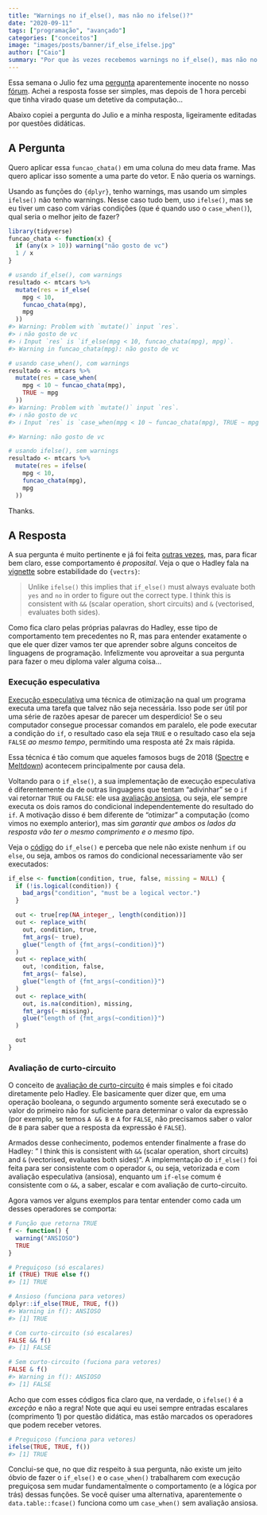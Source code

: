```yaml
---
title: "Warnings no if_else(), mas não no ifelse()?"
date: "2020-09-11"
tags: ["programação", "avançado"]
categories: ["conceitos"]
image: "images/posts/banner/if_else_ifelse.jpg"
author: ["Caio"]
summary: "Por que às vezes recebemos warnings no if_else(), mas não no ifelse()? Uma investigação revela que o problema pode não estar onde imaginamos..."
---
```


Essa semana o Julio fez uma [pergunta](https://discourse.curso-r.com/t/warnings-no-if-else-case-when-mas-nao-no-ifelse/529) aparentemente inocente no nosso [fórum](https://discourse.curso-r.com/). Achei a resposta fosse ser simples, mas depois de 1 hora percebi que tinha virado quase um detetive da computação...

Abaixo copiei a pergunta do Julio e a minha resposta, ligeiramente editadas por questões didáticas.

## A Pergunta

Quero aplicar essa `funcao_chata()` em uma coluna do meu data frame. Mas quero aplicar isso somente a uma parte do vetor. E não queria os warnings.

Usando as funções do `{dplyr}`, tenho warnings, mas usando um simples `ifelse()` não tenho warnings. Nesse caso tudo bem, uso `ifelse()`, mas se eu tiver um caso com várias condições (que é quando uso o `case_when()`), qual seria o melhor jeito de fazer?

```r
library(tidyverse)
funcao_chata <- function(x) {
  if (any(x > 10)) warning("não gosto de vc")
  1 / x
}

# usando if_else(), com warnings
resultado <- mtcars %>% 
  mutate(res = if_else(
    mpg < 10, 
    funcao_chata(mpg),
    mpg
  ))
#> Warning: Problem with `mutate()` input `res`.
#> ℹ não gosto de vc
#> ℹ Input `res` is `if_else(mpg < 10, funcao_chata(mpg), mpg)`.
#> Warning in funcao_chata(mpg): não gosto de vc

# usando case_when(), com warnings
resultado <- mtcars %>% 
  mutate(res = case_when(
    mpg < 10 ~ funcao_chata(mpg),
    TRUE ~ mpg
  ))
#> Warning: Problem with `mutate()` input `res`.
#> ℹ não gosto de vc
#> ℹ Input `res` is `case_when(mpg < 10 ~ funcao_chata(mpg), TRUE ~ mpg^2)`.

#> Warning: não gosto de vc

# usando ifelse(), sem warnings
resultado <- mtcars %>% 
  mutate(res = ifelse(
    mpg < 10, 
    funcao_chata(mpg),
    mpg
  ))
```

Thanks.

## A Resposta

A sua pergunta é muito pertinente e já foi feita [outras vezes](https://stackoverflow.com/questions/60079566/vectorized-if-else-or-case-when-which-doesnt-eagerly-evaluate-its-potential-out), mas, para ficar bem claro, esse comportamento é *proposital*. Veja o que o Hadley fala na [vignette](https://vctrs.r-lib.org/articles/stability.html#ifelse-) sobre estabilidade do `{vectrs}`:

> Unlike `ifelse()` this implies that `if_else()` must always evaluate both `yes` and `no` in order to figure out the correct type. I think this is consistent with `&&` (scalar operation, short circuits) and `&` (vectorised, evaluates both sides).

Como fica claro pelas próprias palavras do Hadley, esse tipo de comportamento tem precedentes no R, mas para entender exatamente o que ele quer dizer vamos ter que aprender sobre alguns conceitos de linguagens de programação. Infelizmente vou aproveitar a sua pergunta para fazer o meu diploma valer alguma coisa...

### Execução especulativa

[Execução especulativa](https://en.wikipedia.org/wiki/Speculative_execution) uma técnica de otimização na qual um programa executa uma tarefa que talvez não seja necessária. Isso pode ser útil por uma série de razões apesar de parecer um desperdício! Se o seu computador consegue processar comandos em paralelo, ele pode executar a condição do `if`, o resultado caso ela seja `TRUE` e o resultado caso ela seja `FALSE` _ao mesmo tempo_, permitindo uma resposta até 2x mais rápida.

Essa técnica é tão comum que aqueles famosos bugs de 2018 ([Spectre](https://en.wikipedia.org/wiki/Spectre_(security_vulnerability)) e [Meltdown](https://en.wikipedia.org/wiki/Meltdown_(security_vulnerability))) acontecem principalmente por causa dela.

Voltando para o `if_else()`, a sua implementação de execução especulativa é diferentemente da de outras linguagens que tentam "adivinhar" se o `if` vai retornar `TRUE` ou `FALSE`: ele usa [avaliação ansiosa](https://en.wikipedia.org/wiki/Eager_evaluation), ou seja, ele sempre executa os dois ramos do condicional independentemente do resultado do `if`. A motivação disso é bem diferente de "otimizar" a computação (como vimos no exemplo anterior), mas sim _garantir que ambos os lados da resposta vão ter o mesmo comprimento e o mesmo tipo_.

Veja o [código](https://github.com/tidyverse/dplyr/blob/master/R/if_else.R#L30) do `if_else()` e perceba que nele não existe nenhum `if` ou `else`, ou seja, ambos os ramos do condicional necessariamente vão ser executados:

```r
if_else <- function(condition, true, false, missing = NULL) {
  if (!is.logical(condition)) {
    bad_args("condition", "must be a logical vector.")
  }

  out <- true[rep(NA_integer_, length(condition))]
  out <- replace_with(
    out, condition, true,
    fmt_args(~ true),
    glue("length of {fmt_args(~condition)}")
  )
  out <- replace_with(
    out, !condition, false,
    fmt_args(~ false),
    glue("length of {fmt_args(~condition)}")
  )
  out <- replace_with(
    out, is.na(condition), missing,
    fmt_args(~ missing),
    glue("length of {fmt_args(~condition)}")
  )

  out
}
```

### Avaliação de curto-circuito

O conceito de [avaliação de curto-circuito](https://en.wikipedia.org/wiki/Short-circuit_evaluation) é mais simples e foi citado diretamente pelo Hadley. Ele basicamente quer dizer que, em uma operação booleana, o segundo argumento somente será executado se o valor do primeiro não for suficiente para determinar o valor da expressão (por exemplo, se temos `A && B` e `A` for `FALSE`, não precisamos saber o valor de `B` para saber que a resposta da expressão é `FALSE`).

Armados desse conhecimento, podemos entender finalmente a frase do Hadley: " I think this is consistent with `&&` (scalar operation, short circuits) and `&` (vectorised, evaluates both sides)". A implementação do `if_else()` foi feita para ser consistente com o operador `&`, ou seja, vetorizada e com avaliação especulativa (ansiosa), enquanto um `if-else` comum é consistente com o `&&`, a saber, escalar e com avaliação de curto-circuito.

Agora vamos ver alguns exemplos para tentar entender como cada um desses operadores se comporta:

```r
# Função que retorna TRUE
f <- function() {
  warning("ANSIOSO")
  TRUE
}

# Preguiçoso (só escalares)
if (TRUE) TRUE else f()
#> [1] TRUE

# Ansioso (funciona para vetores)
dplyr::if_else(TRUE, TRUE, f())
#> Warning in f(): ANSIOSO
#> [1] TRUE

# Com curto-circuito (só escalares)
FALSE && f()
#> [1] FALSE

# Sem curto-circuito (fuciona para vetores)
FALSE & f()
#> Warning in f(): ANSIOSO
#> [1] FALSE
```

Acho que com esses códigos fica claro que, na verdade, o `ifelse()` é a _exceção_ e não a regra! Note que aqui eu usei sempre entradas escalares (comprimento 1) por questão didática, mas estão marcados os operadores que podem receber vetores.

```r
# Preguiçoso (funciona para vetores)
ifelse(TRUE, TRUE, f())
#> [1] TRUE
```

Conclui-se que, no que diz respeito à sua pergunta, não existe um jeito óbvio de fazer o `if_else()` e o `case_when()` trabalharem com execução preguiçosa sem mudar fundamentalmente o comportamento (e a lógica por trás) dessas funções. Se você quiser uma alternativa, aparentemente o `data.table::fcase()` funciona como um `case_when()` sem avaliação ansiosa.
